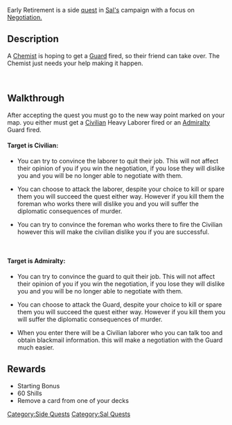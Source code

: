 Early Retirement is a side [[Quests|quest]] in [[Sal|Sal's]] campaign with a focus on [[Negotiation|Negotiation.]]

== Description ==
A [[Bilebroker|Chemist]] is hoping to get a [[Admiralty|Guard]] fired, so their friend can take over. The Chemist just needs your help making it happen. 

<br />

== Walkthrough ==
After accepting the quest you must go to the new way point marked on your map. you either must get a [[Civilian]] Heavy Laborer fired or an [[Admiralty]] Guard fired.
<br />

==== Target is Civilian: ====

* You can try to convince the laborer to quit their job. This will not affect their opinion of you if you win the negotiation, if you lose they will dislike you and you will be no longer able to negotiate with them.

* You can choose to attack the laborer, despite your choice to kill or spare them you will succeed the quest either way. However if you kill them the foreman who works there will dislike you and you will suffer the diplomatic consequences of murder. 

* You can try to convince the foreman who works there to fire the Civilian however this will make the civilian dislike you if you are successful. 

<br />

==== Target is Admiralty: ====

* You can try to convince the guard to quit their job. This will not affect their opinion of you if you win the negotiation, if you lose they will dislike you and you will be no longer able to negotiate with them.

* You can choose to attack the Guard, despite your choice to kill or spare them you will succeed the quest either way. However if you kill them you will suffer the diplomatic consequences of murder. 

* When you enter there will be a Civilian laborer who you can talk too and obtain blackmail information. this will make a negotiation with the Guard much easier.

==Rewards==

*Starting Bonus
*60 Shills
*Remove a card from one of your decks
[[Category:Side Quests]]
[[Category:Sal Quests]]